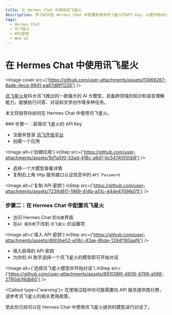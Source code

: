 ```yaml
---
title: 在 Hermes Chat 中使用讯飞星火
description: 学习如何在 Hermes Chat 中配置和使用讯飞星火的API Key，以便开始对话和交互。
tags:
  - Hermes Chat
  - 讯飞星火
  - API密钥
  - Web UI
---
```


# 在 Hermes Chat 中使用讯飞星火

<Image cover src={'https://github.com/user-attachments/assets/f3068287-8ade-4eca-9841-ea67d8ff1226'} />

[讯飞星火](https://xinghuo.xfyun.cn/)是科大讯飞推出的一款强大的 AI 大模型，具备跨领域的知识和语言理解能力，能够执行问答、对话和文学创作等多种任务。

本文将指导你如何在 Hermes Chat 中使用讯飞星火。

<Steps>
  ### 步骤一：获得讯飞星火的 API Key

  - 注册并登录 [讯飞开放平台](https://console.xfyun.cn/)
  - 创建一个应用

  <Image alt={'创建应用'} inStep src={'https://github.com/user-attachments/assets/1bf1a5f0-32ad-418c-a8d1-6c54740f50b9'} />

  - 选择一个大模型查看详情
  - 复制右上角 http 服务接口认证信息中的 `API Password`

  <Image alt={'复制 API 密钥'} inStep src={'https://github.com/user-attachments/assets/7239d611-1989-414b-a51c-444e47096d75'} />

  ### 步骤二：在 Hermes Chat 中配置讯飞星火

  - 访问 Hermes Chat 的`设置`界面
  - 在`AI 服务商`下找到 `讯飞星火` 的设置项

  <Image alt={'填入 API 密钥'} inStep src={'https://github.com/user-attachments/assets/d693be02-e08c-43ae-8bde-1294f180aaf6'} />

  - 填入获得的 API 密钥
  - 为你的 AI 助手选择一个讯飞星火的模型即可开始对话

  <Image alt={'选择讯飞星火模型并开始对话'} inStep src={'https://github.com/user-attachments/assets/8910186f-4609-4798-a588-2780dcf8db60'} />

  <Callout type={'warning'}>
    在使用过程中你可能需要向 API 服务提供商付费，请参考讯飞星火的相关费用政策。
  </Callout>
</Steps>

至此你已经可以在 Hermes Chat 中使用讯飞星火提供的模型进行对话了。
